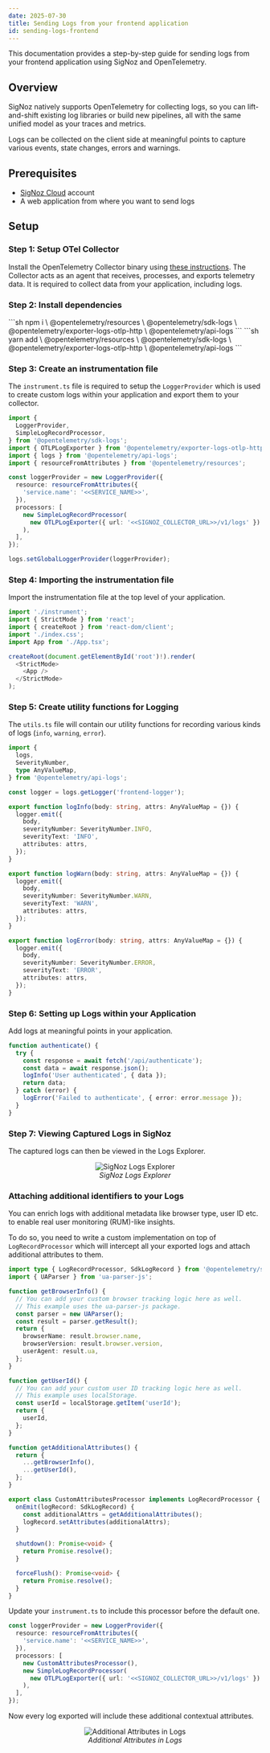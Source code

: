 ```yaml
---
date: 2025-07-30
title: Sending Logs from your frontend application
id: sending-logs-frontend
---
```


This documentation provides a step-by-step guide for sending logs from your frontend application using SigNoz and OpenTelemetry.

## Overview

SigNoz natively supports OpenTelemetry for collecting logs, so you can lift-and-shift existing log libraries or build new pipelines, all with the same unified model as your traces and metrics.

Logs can be collected on the client side at meaningful points to capture various events, state changes, errors and warnings.

## Prerequisites

- [SigNoz Cloud](https://signoz.io/teams/) account
- A web application from where you want to send logs

## Setup

### Step 1: Setup OTel Collector

Install the OpenTelemetry Collector binary using [these instructions](https://signoz.io/docs/tutorial/opentelemetry-binary-usage-in-virtual-machine/). The Collector acts as an agent that receives, processes, and exports telemetry data. It is required to collect data from your application, including logs.

### Step 2: Install dependencies

<Tabs groupId="logs-dependencies">
  <TabItem value="npm" label="Npm">
    ```sh
    npm i \
      @opentelemetry/resources \
      @opentelemetry/sdk-logs \
      @opentelemetry/exporter-logs-otlp-http \
      @opentelemetry/api-logs
    ```
  </TabItem>
  <TabItem value="yarn" label="Yarn" default>
    ```sh
    yarn add \
      @opentelemetry/resources \
      @opentelemetry/sdk-logs \
      @opentelemetry/exporter-logs-otlp-http \
      @opentelemetry/api-logs
    ```
  </TabItem>
</Tabs>

### Step 3: Create an instrumentation file

The `instrument.ts` file is required to setup the `LoggerProvider` which is used to create custom logs within your application and export them to your collector.

```ts
import {
  LoggerProvider,
  SimpleLogRecordProcessor,
} from '@opentelemetry/sdk-logs';
import { OTLPLogExporter } from '@opentelemetry/exporter-logs-otlp-http';
import { logs } from '@opentelemetry/api-logs';
import { resourceFromAttributes } from '@opentelemetry/resources';

const loggerProvider = new LoggerProvider({
  resource: resourceFromAttributes({
    'service.name': '<<SERVICE_NAME>>',
  }),
  processors: [
    new SimpleLogRecordProcessor(
      new OTLPLogExporter({ url: '<<SIGNOZ_COLLECTOR_URL>>/v1/logs' })
    ),
  ],
});

logs.setGlobalLoggerProvider(loggerProvider);
```

### Step 4: Importing the instrumentation file

Import the instrumentation file at the top level of your application.

```ts
import './instrument';
import { StrictMode } from 'react';
import { createRoot } from 'react-dom/client';
import './index.css';
import App from './App.tsx';

createRoot(document.getElementById('root')!).render(
  <StrictMode>
    <App />
  </StrictMode>
);
```

### Step 5: Create utility functions for Logging

The `utils.ts` file will contain our utility functions for recording various kinds of logs (`info`, `warning`, `error`).

```ts
import {
  logs,
  SeverityNumber,
  type AnyValueMap,
} from '@opentelemetry/api-logs';

const logger = logs.getLogger('frontend-logger');

export function logInfo(body: string, attrs: AnyValueMap = {}) {
  logger.emit({
    body,
    severityNumber: SeverityNumber.INFO,
    severityText: 'INFO',
    attributes: attrs,
  });
}

export function logWarn(body: string, attrs: AnyValueMap = {}) {
  logger.emit({
    body,
    severityNumber: SeverityNumber.WARN,
    severityText: 'WARN',
    attributes: attrs,
  });
}

export function logError(body: string, attrs: AnyValueMap = {}) {
  logger.emit({
    body,
    severityNumber: SeverityNumber.ERROR,
    severityText: 'ERROR',
    attributes: attrs,
  });
}
```

### Step 6: Setting up Logs within your Application

Add logs at meaningful points in your application.

```ts
function authenticate() {
  try {
    const response = await fetch('/api/authenticate');
    const data = await response.json();
    logInfo('User authenticated', { data });
    return data;
  } catch (error) {
    logError('Failed to authenticate', { error: error.message });
  }
}
```

### Step 7: Viewing Captured Logs in SigNoz

The captured logs can then be viewed in the Logs Explorer.

<figure data-zoomable align="center">
  <img
    className="box-shadowed-image"
    src="/img/guides/2025/frontend-monitoring/sending-logs/1.webp"
    alt="SigNoz Logs Explorer"
  />
  <figcaption>
    <i>SigNoz Logs Explorer</i>
  </figcaption>
</figure>

### Attaching additional identifiers to your Logs

You can enrich logs with additional metadata like browser type, user ID etc. to enable real user monitoring (RUM)-like insights.

To do so, you need to write a custom implementation on top of `LogRecordProcessor` which will intercept all your exported logs and attach additional attributes to them.

```ts
import type { LogRecordProcessor, SdkLogRecord } from '@opentelemetry/sdk-logs';
import { UAParser } from 'ua-parser-js';

function getBrowserInfo() {
  // You can add your custom browser tracking logic here as well.
  // This example uses the ua-parser-js package.
  const parser = new UAParser();
  const result = parser.getResult();
  return {
    browserName: result.browser.name,
    browserVersion: result.browser.version,
    userAgent: result.ua,
  };
}

function getUserId() {
  // You can add your custom user ID tracking logic here as well.
  // This example uses localStorage.
  const userId = localStorage.getItem('userId');
  return {
    userId,
  };
}

function getAdditionalAttributes() {
  return {
    ...getBrowserInfo(),
    ...getUserId(),
  };
}

export class CustomAttributesProcessor implements LogRecordProcessor {
  onEmit(logRecord: SdkLogRecord) {
    const additionalAttrs = getAdditionalAttributes();
    logRecord.setAttributes(additionalAttrs);
  }

  shutdown(): Promise<void> {
    return Promise.resolve();
  }

  forceFlush(): Promise<void> {
    return Promise.resolve();
  }
}
```

Update your `instrument.ts` to include this processor before the default one.

```ts
const loggerProvider = new LoggerProvider({
  resource: resourceFromAttributes({
    'service.name': '<<SERVICE_NAME>>',
  }),
  processors: [
    new CustomAttributesProcessor(),
    new SimpleLogRecordProcessor(
      new OTLPLogExporter({ url: '<<SIGNOZ_COLLECTOR_URL>>/v1/logs' })
    ),
  ],
});
```

Now every log exported will include these additional contextual attributes.

<figure data-zoomable align="center">
  <img
    className="box-shadowed-image"
    src="/img/guides/2025/frontend-monitoring/sending-logs/2.webp"
    alt="Additional Attributes in Logs"
  />
  <figcaption>
    <i>Additional Attributes in Logs</i>
  </figcaption>
</figure>